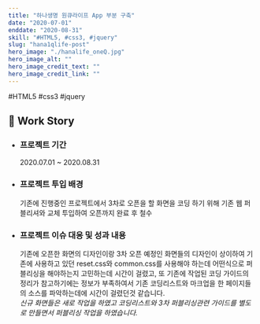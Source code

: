 ```yaml
---
title: "하나생명 원큐라이프 App 부분 구축"
date: "2020-07-01"
enddate: "2020-08-31"
skill: "#HTML5, #css3, #jquery"
slug: "hana1qlife-post"
hero_image: "./hanalife_oneQ.jpg"
hero_image_alt: ""
hero_image_credit_text: ""
hero_image_credit_link: ""
---
```


<div className="badge-wrap">
  <span className="badge badge-html">#HTML5</span>
  <span className="badge badge-css">#css3</span>
  <span className="badge badge-javscript">#jquery</span>
</div>

## 🎤 Work Story

- ### 프로젝트 기간

  2020.07.01 ~ 2020.08.31

- ### 프로젝트 투입 배경

  기존에 진행중인 프로젝트에서 3차로 오픈을 할 화면을 코딩 하기 위해 기존 웹 퍼블리셔와 교체 투입하여 오픈까지 완료 후 철수

- ### 프로젝트 이슈 대응 및 성과 내용

  기존에 오픈한 화면의 디자인이랑 3차 오픈 예정인 화면들의 디자인이 상이하여 기존에 사용하고 있던 reset.css와 common.css를 사용해야 하는데 어떤식으로 퍼블리싱을 해야하는지 고민하는데 시간이 걸렸고, 또 기존에 작업된 코딩 가이드의 정리가 참고하기에는 정보가 부족하여서 기존 코딩리스트와 마크업을 한 페이지들의 소스를 파악하는데에 시간이 걸렸던것 같습니다. <br/>
  _신규 화면들은 새로 작업을 하였고 코딩리스트와 3차 퍼블리싱관련 가이드를 별도로 만들면서 퍼블리싱 작업을 하였습니다._
